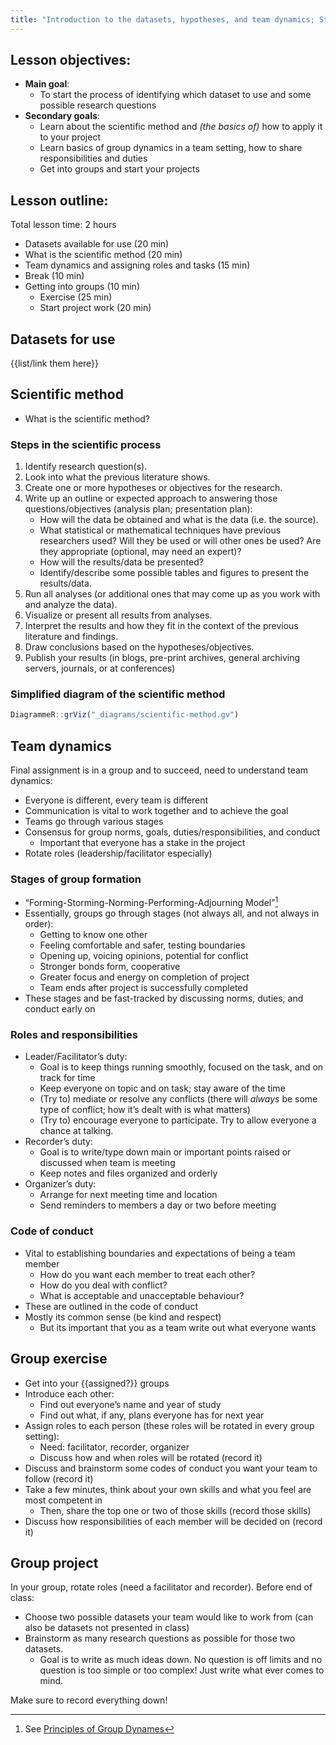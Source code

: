 ```yaml
---
title: "Introduction to the datasets, hypotheses, and team dynamics; Start the projects"
---
```


## Lesson objectives:

- **Main goal**: 
    - To start the process of identifying which dataset to use and some possible research questions
- **Secondary goals**:
    - Learn about the scientific method and *(the basics of)* how to apply it to your project
    - Learn basics of group dynamics in a team setting, how to share responsibilities and duties
    - Get into groups and start your projects

## Lesson outline:

Total lesson time: 2 hours

- Datasets available for use (20 min)
- What is the scientific method (20 min)
- Team dynamics and assigning roles and tasks (15 min)
- Break (10 min)
- Getting into groups (10 min)
    - Exercise (25 min)
    - Start project work (20 min)

<!--

2 hours:

Rough outline:

- Datasets available for use
- Scientific method
- Example of an analysis plan
    - cover more on this next class
- Get into groups, the basics
    - exercise: write up initial skill set of each team member (keep is very simple for right now. only one or two skills)
        - roles: who will submit assignment, how will leadership/faciliator roles be rotated? who will be responsible for what?
- Identify 
    

Brainstorm:

- focus down on a few datasets everyone has to use (using survey results; sent out from previous week? Or from main survey from intro)

- scientific method (https://www.khanacademy.org/science/biology/intro-to-biology/science-of-biology/a/the-science-of-biology)
    - ask them first
    - method:
        - identify research question
        - look into what the previous literature shows (how much emphasis on this?)
        - create a hypothesis or several hypotheses
        - write up an expected approach to answering that question (analysis plan; presentation plan)
            - how you will get the data and what data it is (the source)
            - what statistical or mathematical techniques have previous researchers used to address the question/hypotheses? (are they appropriate? optional since they may not have expertise)
            - what are some ways to present your data and results?
            - identify some possible tables and figures that will show off the results
        - run all analyses (or additional ones you may have id'd after trying out prev ones)
        - visualize or present all analyses
        - interpret all results 
        - draw conclusions based on hypotheses and question
        - publish your results (blogs, etc.)
        
- groups form now
    - Should the groups be random? Different skill levels 
    - Brief discussion about group dynamics, project management, sharing and being explicit about roles in the group
    - exercise: write up initial skill set of each team member (keep is very simple for right now. only one or two skills)
        - roles: who will submit assignment, how will leadership/faciliator roles be rotated? who will be responsible for what? Doesn't have to be completely decided right now, just so team members have an idea of their place in the team and how they can contribute
    - Discuss code of conduct
    
Introduce data sets, divide intro groups, think about interesting questions to ask, formulate hypothesis/plan of action.
+    - Potentially do this already the week before and have them take a survey with the data they want to work on and their background experience.
    - Quizzes on portal. Create a github account after the first class this week. Maybe write a data README?
+
-->

## Datasets for use

{{list/link them here}}

## Scientific method

- What is the scientific method?

### Steps in the scientific process

1. Identify research question(s).
2. Look into what the previous literature shows. <!--(how much emphasis on this?)-->
3. Create one or more hypotheses or objectives for the research.
4. Write up an outline or expected approach to answering those questions/objectives (analysis plan; presentation plan):
    - How will the data be obtained and what is the data (i.e. the source).
    - What statistical or mathematical techniques have previous researchers used? Will they be used or will other ones be used? Are they appropriate (optional, may need an expert)? 
    - How will the results/data be presented?
    - Identify/describe some possible tables and figures to present the results/data.
5. Run all analyses (or additional ones that may come up as you work with and analyze the data).
6. Visualize or present all results from analyses.
7. Interpret the results and how they fit in the context of the previous literature and findings.
8. Draw conclusions based on the hypotheses/objectives.
9. Publish your results (in blogs, pre-print archives, general archiving servers, journals, or at conferences)

### Simplified diagram of the scientific method

```r
DiagrammeR::grViz("_diagrams/scientific-method.gv")
```

## Team dynamics

Final assignment is in a group and to succeed, need to understand team dynamics:

- Everyone is different, every team is different
- Communication is vital to work together and to achieve the goal
- Teams go through various stages
- Consensus for group norms, goals, duties/responsibilities, and conduct
    - Important that everyone has a stake in the project
- Rotate roles (leadership/facilitator especially)

### Stages of group formation

- "Forming-Storming-Norming-Performing-Adjourning Model"[^group_forming]
- Essentially, groups go through stages (not always all, and not always in order):
    - Getting to know one other
    - Feeling comfortable and safer, testing boundaries
    - Opening up, voicing opinions, potential for conflict
    - Stronger bonds form, cooperative
    - Greater focus and energy on completion of project
    - Team ends after project is successfully completed
- These stages and be fast-tracked by discussing norms, duties, and conduct early on

[^group_forming]: See [Principles of Group Dynames](https://open.lib.umn.edu/principlesmanagement/chapter/13-3-group-dynamics/) 

### Roles and responsibilities

- Leader/Facilitator's duty:
    - Goal is to keep things running smoothly, focused on the task, and on track for time
    - Keep everyone on topic and on task; stay aware of the time
    - (Try to) mediate or resolve any conflicts (there will *always* be some type of conflict; how it's dealt with is what matters)
    - (Try to) encourage everyone to participate. Try to allow everyone a chance at talking.
- Recorder's duty:
    - Goal is to write/type down main or important points raised or discussed when team is meeting
    - Keep notes and files organized and orderly
- Organizer's duty:
    - Arrange for next meeting time and location
    - Send reminders to members a day or two before meeting

### Code of conduct

- Vital to establishing boundaries and expectations of being a team member
    - How do you want each member to treat each other?
    - How do you deal with conflict?
    - What is acceptable and unacceptable behaviour?
- These are outlined in the code of conduct
- Mostly its common sense (be kind and respect)
    - But its important that you as a team write out what everyone wants

## Group exercise

- Get into your {{assigned?}} groups
- Introduce each other:
    - Find out everyone's name and year of study
    - Find out what, if any, plans everyone has for next year
- Assign roles to each person (these roles will be rotated in every group setting):
    - Need: facilitator, recorder, organizer
    - Discuss how and when roles will be rotated (record it)
- Discuss and brainstorm some codes of conduct you want your team to follow (record it)
- Take a few minutes, think about your own skills and what you feel are most competent in
    - Then, share the top one or two of those skills (record those skills)
- Discuss how responsibilities of each member will be decided on (record it)

## Group project

In your group, rotate roles (need a facilitator and recorder). Before end of class:

- Choose two possible datasets your team would like to work from (can also be datasets not presented in class)
- Brainstorm as many research questions as possible for those two datasets. 
    - Goal is to write as much ideas down. No question is off limits and no question is too simple or too complex! Just write what ever comes to mind.

Make sure to record everything down!
